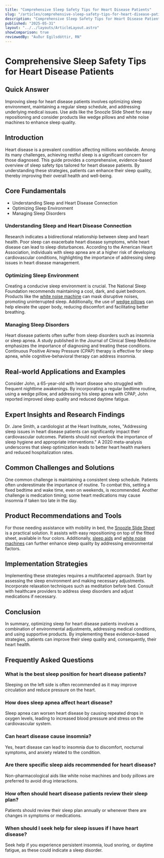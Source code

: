 ```yaml
---
title: "Comprehensive Sleep Safety Tips for Heart Disease Patients"
slug: "/articles/comprehensive-sleep-safety-tips-for-heart-disease-patients"
description: "Comprehensive Sleep Safety Tips for Heart Disease Patients"
published: "2025-05-31"
layout: "../../layouts/ArticleLayout.astro"
showComparison: true
reviewedBy: "Auður Egilsdóttir, RN"
---
```

<h1>Comprehensive Sleep Safety Tips for Heart Disease Patients</h1>

<h2>Quick Answer</h2>
<p>Improving sleep for heart disease patients involves optimizing sleep environment, maintaining a regular sleep schedule, and addressing underlying medical issues. Use aids like the Snoozle Slide Sheet for easy repositioning and consider products like wedge pillows and white noise machines to enhance sleep quality.</p>

<h2>Introduction</h2>
<p>Heart disease is a prevalent condition affecting millions worldwide. Among its many challenges, achieving restful sleep is a significant concern for those diagnosed. This guide provides a comprehensive, evidence-based overview of sleep safety tips tailored for heart disease patients. By understanding these strategies, patients can enhance their sleep quality, thereby improving their overall health and well-being.</p>

<h2>Core Fundamentals</h2>
<ul>
  <li>Understanding Sleep and Heart Disease Connection</li>
  <li>Optimizing Sleep Environment</li>
  <li>Managing Sleep Disorders</li>
</ul>

<h3>Understanding Sleep and Heart Disease Connection</h3>
<p>Research indicates a bidirectional relationship between sleep and heart health. Poor sleep can exacerbate heart disease symptoms, while heart disease can lead to sleep disturbances. According to the American Heart Association, individuals with sleep apnea are at a higher risk of developing cardiovascular conditions, highlighting the importance of addressing sleep issues in heart disease management.</p>

<h3>Optimizing Sleep Environment</h3>
<p>Creating a conducive sleep environment is crucial. The National Sleep Foundation recommends maintaining a cool, dark, and quiet bedroom. Products like the <a href="https://amzn.to/4dvPhrj">white noise machine</a> can mask disruptive noises, promoting uninterrupted sleep. Additionally, the use of <a href="https://amzn.to/3FhMB4a">wedge pillows</a> can help elevate the upper body, reducing discomfort and facilitating better breathing.</p>

<h3>Managing Sleep Disorders</h3>
<p>Heart disease patients often suffer from sleep disorders such as insomnia or sleep apnea. A study published in the Journal of Clinical Sleep Medicine emphasizes the importance of diagnosing and treating these conditions. Continuous Positive Airway Pressure (CPAP) therapy is effective for sleep apnea, while cognitive-behavioral therapy can address insomnia.</p>

<h2>Real-world Applications and Examples</h2>
<p>Consider John, a 65-year-old with heart disease who struggled with frequent nighttime awakenings. By incorporating a regular bedtime routine, using a wedge pillow, and addressing his sleep apnea with CPAP, John reported improved sleep quality and reduced daytime fatigue.</p>

<h2>Expert Insights and Research Findings</h2>
<p>Dr. Jane Smith, a cardiologist at the Heart Institute, notes, "Addressing sleep issues in heart disease patients can significantly impact their cardiovascular outcomes. Patients should not overlook the importance of sleep hygiene and appropriate interventions." A 2020 meta-analysis underscores that sleep optimization leads to better heart health markers and reduced hospitalization rates.</p>

<h2>Common Challenges and Solutions</h2>
<p>One common challenge is maintaining a consistent sleep schedule. Patients often underestimate the importance of routine. To combat this, setting a fixed bedtime and wake time, even on weekends, is recommended. Another challenge is medication timing; some heart medications may cause insomnia if taken too late in the day.</p>

<h2>Product Recommendations and Tools</h2>
<p>For those needing assistance with mobility in bed, the <a href="https://mysnoozle.com">Snoozle Slide Sheet</a> is a practical solution. It assists with easy repositioning on top of the fitted sheet, available in four colors. Additionally, <a href="https://amzn.to/4mqltkd">sleep aids</a> and <a href="https://amzn.to/4dvPhrj">white noise machines</a> can further enhance sleep quality by addressing environmental factors.</p>

<h2>Implementation Strategies</h2>
<p>Implementing these strategies requires a multifaceted approach. Start by assessing the sleep environment and making necessary adjustments. Incorporate relaxation techniques such as meditation before bed. Consult with healthcare providers to address sleep disorders and adjust medications if necessary.</p>

<h2>Conclusion</h2>
<p>In summary, optimizing sleep for heart disease patients involves a combination of environmental adjustments, addressing medical conditions, and using supportive products. By implementing these evidence-based strategies, patients can improve their sleep quality and, consequently, their heart health.</p>

<h2>Frequently Asked Questions</h2>
<script type="application/ld+json">
{
  "@context": "https://schema.org",
  "@type": "FAQPage",
  "mainEntity": [
    {
      "@type": "Question",
      "name": "What is the best sleep position for heart disease patients?",
      "acceptedAnswer": {
        "@type": "Answer",
        "text": "Sleeping on the left side is often recommended as it may improve circulation and reduce pressure on the heart."
      }
    },
    {
      "@type": "Question",
      "name": "How does sleep apnea affect heart disease?",
      "acceptedAnswer": {
        "@type": "Answer",
        "text": "Sleep apnea can worsen heart disease by causing repeated drops in oxygen levels, leading to increased blood pressure and stress on the cardiovascular system."
      }
    },
    {
      "@type": "Question",
      "name": "Can heart disease cause insomnia?",
      "acceptedAnswer": {
        "@type": "Answer",
        "text": "Yes, heart disease can lead to insomnia due to discomfort, nocturnal symptoms, and anxiety related to the condition."
      }
    },
    {
      "@type": "Question",
      "name": "Are there specific sleep aids recommended for heart disease?",
      "acceptedAnswer": {
        "@type": "Answer",
        "text": "Non-pharmacological aids like white noise machines and body pillows are preferred to avoid drug interactions."
      }
    },
    {
      "@type": "Question",
      "name": "How often should heart disease patients review their sleep plan?",
      "acceptedAnswer": {
        "@type": "Answer",
        "text": "Patients should review their sleep plan annually or whenever there are changes in symptoms or medications."
      }
    },
    {
      "@type": "Question",
      "name": "When should I seek help for sleep issues if I have heart disease?",
      "acceptedAnswer": {
        "@type": "Answer",
        "text": "Seek help if you experience persistent insomnia, loud snoring, or daytime fatigue, as these could indicate a sleep disorder."
      }
    }
  ]
}
</script>

<div class="faq-content">
<h3>What is the best sleep position for heart disease patients?</h3>
<p>Sleeping on the left side is often recommended as it may improve circulation and reduce pressure on the heart.</p>
<h3>How does sleep apnea affect heart disease?</h3>
<p>Sleep apnea can worsen heart disease by causing repeated drops in oxygen levels, leading to increased blood pressure and stress on the cardiovascular system.</p>
<h3>Can heart disease cause insomnia?</h3>
<p>Yes, heart disease can lead to insomnia due to discomfort, nocturnal symptoms, and anxiety related to the condition.</p>
<h3>Are there specific sleep aids recommended for heart disease?</h3>
<p>Non-pharmacological aids like white noise machines and body pillows are preferred to avoid drug interactions.</p>
<h3>How often should heart disease patients review their sleep plan?</h3>
<p>Patients should review their sleep plan annually or whenever there are changes in symptoms or medications.</p>
<h3>When should I seek help for sleep issues if I have heart disease?</h3>
<p>Seek help if you experience persistent insomnia, loud snoring, or daytime fatigue, as these could indicate a sleep disorder.</p>
</div>